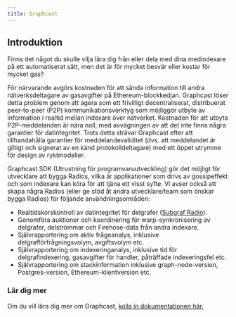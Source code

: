 ```yaml
---
title: Graphcast
---
```


## Introduktion

Finns det något du skulle vilja lära dig från eller dela med dina medindexare på ett automatiserat sätt, men det är för mycket besvär eller kostar för mycket gas?

För närvarande avgörs kostnaden för att sända information till andra nätverksdeltagare av gasavgifter på Ethereum-blockkedjan. Graphcast löser detta problem genom att agera som ett frivilligt decentraliserat, distribuerat peer-to-peer (P2P) kommunikationsverktyg som möjliggör utbyte av information i realtid mellan indexare över nätverket. Kostnaden för att utbyta P2P-meddelanden är nära noll, med avvägningen av att det inte finns några garantier för datintegritet. Trots detta strävar Graphcast efter att tillhandahålla garantier för meddelandevaliditet (dvs. att meddelandet är giltigt och signerat av en känd protokolldeltagare) med ett öppet utrymme för design av ryktmodeller.

Graphcast SDK (Utrustning för programvaruutveckling) gör det möjligt för utvecklare att bygga Radios, vilka är applikationer som drivs av gossipeffekt och som indexare kan köra för att tjäna ett visst syfte. Vi avser också att skapa några Radios (eller ge stöd åt andra utvecklare/team som önskar bygga Radios) för följande användningsområden:

- Realtidskorskontroll av datintegritet för delgrafer ([Subgraf Radio](https://docs.graphops.xyz/graphcast/radios/subgraph-radio)).
- Genomföra auktioner och koordinering för warp-synkronisering av delgrafer, delströmmar och Firehose-data från andra indexare.
- Självrapportering om aktiv frågeanalys, inklusive delgrafförfrågningsvolym, avgiftsvolym etc.
- Självrapportering om indexeringanalys, inklusive tid för delgrafindexering, gasavgifter för handler, påträffade indexeringsfel etc.
- Självrapportering om stackinformation inklusive graph-node-version, Postgres-version, Ethereum-klientversion etc.

### Lär dig mer

Om du vill lära dig mer om Graphcast, [kolla in dokumentationen här.](https://docs.graphops.xyz/graphcast/intro)

